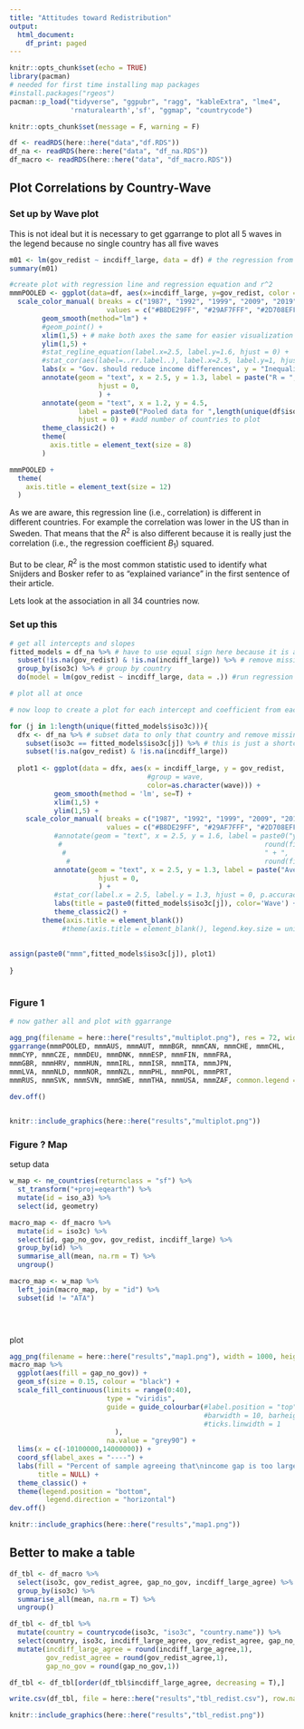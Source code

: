 ```yaml
---
title: "Attitudes toward Redistribution"
output:
  html_document:
    df_print: paged
---
```




```r
knitr::opts_chunk$set(echo = TRUE)
library(pacman)
# needed for first time installing map packages
#install.packages("rgeos")
pacman::p_load("tidyverse", "ggpubr", "ragg", "kableExtra", "lme4",
               'rnaturalearth','sf', "ggmap", "countrycode")

knitr::opts_chunk$set(message = F, warning = F)
```


```r
df <- readRDS(here::here("data","df.RDS"))
df_na <- readRDS(here::here("data", "df_na.RDS"))
df_macro <- readRDS(here::here("data", "df_macro.RDS"))
```

## Plot Correlations by Country-Wave

### Set up by Wave plot

This is not ideal but it is necessary to get ggarrange to plot all 5 waves in the legend because no single country has all five waves

```r
m01 <- lm(gov_redist ~ incdiff_large, data = df) # the regression from the equation above
summary(m01)
```


```r
#create plot with regression line and regression equation and r^2
mmmPOOLED <- ggplot(data=df, aes(x=incdiff_large, y=gov_redist, color = as.character(wave))) +
  scale_color_manual( breaks = c("1987", "1992", "1999", "2009", "2019"),
                        values = c("#B8DE29FF", "#29AF7FFF", "#2D708EFF", "#453781FF", "#440154FF")) +
        geom_smooth(method="lm") +
        #geom_point() +
        xlim(1,5) + # make both axes the same for easier visualization
        ylim(1,5) +
        #stat_regline_equation(label.x=2.5, label.y=1.6, hjust = 0) +
        #stat_cor(aes(label=..rr.label..), label.x=2.5, label.y=1, hjust = 0) +
        labs(x = "Gov. should reduce income differences", y = "Inequality btw. rich and poor is too large", color = "Wave") +
        annotate(geom = "text", x = 2.5, y = 1.3, label = paste("R = ", round(cor(df$gov_redist, df$incdiff_large, use = "pairwise.complete.obs"),2)),
                      hjust = 0,
                      ) +
        annotate(geom = "text", x = 1.2, y = 4.5, 
                 label = paste0("Pooled data for ",length(unique(df$iso3c[!is.na(df$incdiff_large)])),"\ncountries"),
                 hjust = 0) + #add number of countries to plot
        theme_classic2() +
        theme(
          axis.title = element_text(size = 8)
        )

mmmPOOLED +
  theme(
    axis.title = element_text(size = 12)
  )

```

As we are aware, this regression line (i.e., correlation) is different in different countries. For example the correlation was lower in the US than in Sweden. That means that the $R^2$ is also different because it is really just the correlation (i.e., the regression coefficient $B_{1}$) squared.

But to be clear, $R^2$ is the most common statistic used to identify what Snijders and Bosker refer to as "explained variance" in the first sentence of their article.

Lets look at the association in all 34 countries now.

### Set up this

```r
# get all intercepts and slopes
fitted_models = df_na %>% # have to use equal sign here because it is a function
  subset(!is.na(gov_redist) & !is.na(incdiff_large)) %>% # remove missing cases
  group_by(iso3c) %>% # group by country
  do(model = lm(gov_redist ~ incdiff_large, data = .)) #run regression for each country

# plot all at once

# now loop to create a plot for each intercept and coefficient from each country's regression

for (j in 1:length(unique(fitted_models$iso3c))){
  dfx <- df_na %>% # subset data to only that country and remove missing
    subset(iso3c == fitted_models$iso3c[j]) %>% # this is just a shortcut to cycle through each country that has relevant variables
    subset(!is.na(gov_redist) & !is.na(incdiff_large))
  
  plot1 <- ggplot(data = dfx, aes(x = incdiff_large, y = gov_redist, 
                                  #group = wave, 
                                  color=as.character(wave))) +
           geom_smooth(method = 'lm', se=T) +
           xlim(1,5) +
           ylim(1,5) +
    scale_color_manual( breaks = c("1987", "1992", "1999", "2009", "2019"),
                        values = c("#B8DE29FF", "#29AF7FFF", "#2D708EFF", "#453781FF", "#440154FF")) +
           #annotate(geom = "text", x = 2.5, y = 1.6, label = paste0("y = ",
            #                                                  round(fitted_models$model[[j]]$coefficients[1],1),
             #                                                 " + ",
              #                                                round(fitted_models$model[[j]]$coefficients[2],2),"x"), hjust = 0,) +
           annotate(geom = "text", x = 2.5, y = 1.3, label = paste("Average\nR^2 = ", round(cor(dfx$gov_redist, dfx$incdiff_large)^2,2)),
                      hjust = 0,
                      ) +
           #stat_cor(label.x = 2.5, label.y = 1.3, hjust = 0, p.accuracy = 0.001) +
           labs(title = paste0(fitted_models$iso3c[j]), color='Wave') +
           theme_classic2() +
        theme(axis.title = element_blank())
             #theme(axis.title = element_blank(), legend.key.size = unit(2, 'mm'), legend.direction = "horizontal",legend.position="top", legend.justification="right", legend.margin=margin(0,0,0,0))
    
 
assign(paste0("mmm",fitted_models$iso3c[j]), plot1)
  
}
         

```

### Figure 1

```r
# now gather all and plot with ggarrange

agg_png(filename = here::here("results","multiplot.png"), res = 72, width = 1200, height = 1200)
ggarrange(mmmPOOLED, mmmAUS, mmmAUT, mmmBGR, mmmCAN, mmmCHE, mmmCHL, 
mmmCYP, mmmCZE, mmmDEU, mmmDNK, mmmESP, mmmFIN, mmmFRA, 
mmmGBR, mmmHRV, mmmHUN, mmmIRL, mmmISR, mmmITA, mmmJPN, 
mmmLVA, mmmNLD, mmmNOR, mmmNZL, mmmPHL, mmmPOL, mmmPRT, 
mmmRUS, mmmSVK, mmmSVN, mmmSWE, mmmTHA, mmmUSA, mmmZAF, common.legend = TRUE) 
  
dev.off()


knitr::include_graphics(here::here("results","multiplot.png"))
```

### Figure ? Map

setup data

```r
w_map <- ne_countries(returnclass = "sf") %>%
  st_transform("+proj=eqearth") %>%
  mutate(id = iso_a3) %>%
  select(id, geometry)

macro_map <- df_macro %>%
  mutate(id = iso3c) %>%
  select(id, gap_no_gov, gov_redist, incdiff_large) %>%
  group_by(id) %>%
  summarise_all(mean, na.rm = T) %>%
  ungroup()

macro_map <- w_map %>%
  left_join(macro_map, by = "id") %>%
  subset(id != "ATA")


  
```

plot

```r
agg_png(filename = here::here("results","map1.png"), width = 1000, height = 800, res = 144)
macro_map %>%
  ggplot(aes(fill = gap_no_gov)) +
  geom_sf(size = 0.15, colour = "black") +
  scale_fill_continuous(limits = range(0:40),
                        type = "viridis",
                        guide = guide_colourbar(#label.position = "top",
                                                #barwidth = 10, barheight = .5,
                                                #ticks.linwidth = 1
                          ),
                        na.value = "grey90") +
  lims(x = c(-10100000,14000000)) +
  coord_sf(label_axes = "----") +
  labs(fill = "Percent of sample agreeing that\nincome gap is too large but\ndisagreeing that government is\nresponsible to reduce it",
       title = NULL) +
  theme_classic() +
  theme(legend.position = "bottom",
         legend.direction = "horizontal")
dev.off()

knitr::include_graphics(here::here("results","map1.png"))
```
## Better to make a table

```r
df_tbl <- df_macro %>%
  select(iso3c, gov_redist_agree, gap_no_gov, incdiff_large_agree) %>%
  group_by(iso3c) %>%
  summarise_all(mean, na.rm = T) %>%
  ungroup()

df_tbl <- df_tbl %>%
  mutate(country = countrycode(iso3c, "iso3c", "country.name")) %>%
  select(country, iso3c, incdiff_large_agree, gov_redist_agree, gap_no_gov) %>%
  mutate(incdiff_large_agree = round(incdiff_large_agree,1),
         gov_redist_agree = round(gov_redist_agree,1),
         gap_no_gov = round(gap_no_gov,1))

df_tbl <- df_tbl[order(df_tbl$incdiff_large_agree, decreasing = T),]

write.csv(df_tbl, file = here::here("results","tbl_redist.csv"), row.names = F)
```

```r
knitr::include_graphics(here::here("results","tbl_redist.png"))
```

